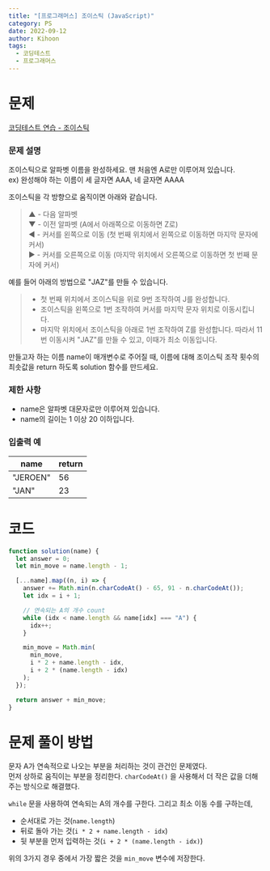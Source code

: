 ```yaml
---
title: "[프로그래머스] 조이스틱 (JavaScript)"
category: PS
date: 2022-09-12
author: Kihoon
tags:
  - 코딩테스트
  - 프로그래머스
---
```


# 문제

[코딩테스트 연습 - 조이스틱](https://school.programmers.co.kr/learn/courses/30/lessons/42860)

### 문제 설명

조이스틱으로 알파벳 이름을 완성하세요. 맨 처음엔 A로만 이루어져 있습니다. <br/>
ex) 완성해야 하는 이름이 세 글자면 AAA, 네 글자면 AAAA

조이스틱을 각 방향으로 움직이면 아래와 같습니다.

> ▲ - 다음 알파벳 <br/>
> ▼ - 이전 알파벳 (A에서 아래쪽으로 이동하면 Z로) <br/>
> ◀ - 커서를 왼쪽으로 이동 (첫 번째 위치에서 왼쪽으로 이동하면 마지막 문자에 커서) <br/>
> ▶ - 커서를 오른쪽으로 이동 (마지막 위치에서 오른쪽으로 이동하면 첫 번째 문자에 커서)

예를 들어 아래의 방법으로 "JAZ"를 만들 수 있습니다.

> - 첫 번째 위치에서 조이스틱을 위로 9번 조작하여 J를 완성합니다.
> - 조이스틱을 왼쪽으로 1번 조작하여 커서를 마지막 문자 위치로 이동시킵니다.
> - 마지막 위치에서 조이스틱을 아래로 1번 조작하여 Z를 완성합니다.
>   따라서 11번 이동시켜 "JAZ"를 만들 수 있고, 이때가 최소 이동입니다.

만들고자 하는 이름 name이 매개변수로 주어질 때, 이름에 대해 조이스틱 조작 횟수의 최솟값을 return 하도록 solution 함수를 만드세요.

### 제한 사항

- name은 알파벳 대문자로만 이루어져 있습니다.
- name의 길이는 1 이상 20 이하입니다.

### 입출력 예

| name     | return |
| -------- | ------ |
| "JEROEN" | 56     |
| "JAN"    | 23     |

# 코드

```jsx
function solution(name) {
  let answer = 0;
  let min_move = name.length - 1;

  [...name].map((n, i) => {
    answer += Math.min(n.charCodeAt() - 65, 91 - n.charCodeAt());
    let idx = i + 1;

    // 연속되는 A의 개수 count
    while (idx < name.length && name[idx] === "A") {
      idx++;
    }

    min_move = Math.min(
      min_move,
      i * 2 + name.length - idx,
      i + 2 * (name.length - idx)
    );
  });

  return answer + min_move;
}
```

# 문제 풀이 방법

문자 A가 연속적으로 나오는 부분을 처리하는 것이 관건인 문제였다. <br/>
먼저 상하로 움직이는 부분을 정리한다. `charCodeAt()` 을 사용해서 더 작은 값을 더해주는 방식으로 해결했다.

`while` 문을 사용하여 연속되는 A의 개수를 구한다. 그리고 최소 이동 수를 구하는데,

- 순서대로 가는 것(`name.length`)
- 뒤로 돌아 가는 것(`i * 2 + name.length - idx`)
- 뒷 부분을 먼저 입력하는 것(`i + 2 * (name.length - idx)`)

위의 3가지 경우 중에서 가장 짧은 것을 `min_move` 변수에 저장한다.
